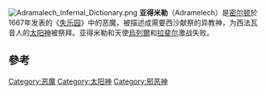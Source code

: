 {{Expand language|time=2017-02-17T06:15:24+00:00}}
{{unreferenced|time=2017-02-17T06:15:24+00:00}}
[[File:Adramalech_Infernal_Dictionary.png|thumb]]
'''亚得米勒'''（Adramelech）是[[密尔顿|密尔顿]]於1667年发表的《[[失乐园|失乐园]]》中的恶魔，被描述成需要西沙献祭的异教神，为西法瓦音人的[[太阳神|太阳神]]被祭拜。亚得米勒和天使[[烏列爾|烏列爾]]和[[拉斐尔_(天使)|拉斐尔]]激战失败。

== 參考 ==
{{reflist}}


[[Category:恶魔|Category:恶魔]]
[[Category:太阳神|Category:太阳神]]
[[Category:邪恶神|Category:邪恶神]]